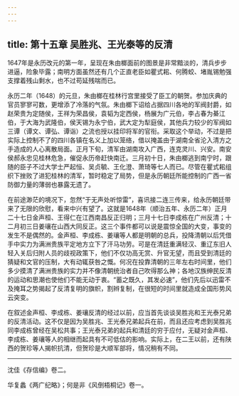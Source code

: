 ```yaml
---
---
---
```

title: 第十五章 吴胜兆、王光泰等的反清
---






1647年是永历改元的第一年，呈现在朱由榔面前的图景是非常黯淡的，清兵步步进逼，险象毕露；南明方面虽然还有几个正直老臣如瞿式耜、何腾蛟、堵胤锡勉强支撑着残山剩水，也不过苟延残喘而已。

永历二年（1648）的元旦，朱由榔在桂林行宫里接受了臣工的朝贺。参加庆典的官员寥寥可数，更增添了冷落的气氛。朱由榔下诏给占据四川各地的军阀封爵，如赵荣贵为定随侯，王祥为荣昌侯，袁韬为定西侯，杨展为广元伯，李占春为綦江伯，于大海为武隆伯，侯天锡为永宁伯，武大定为犁庭侯，其他兵力较少的军阀如三谭（谭文、谭弘、谭诣）之流也授以挂印将军的官衔。采取这个举动，不过是把实际上控制不了的四川各镇在名义上加以笼络，借以掩盖由于湖南全省沦入清方之手造成的人心离散局面。正月下旬，清军由湖南攻入广西，连克灵川、兴安。南安侯郝永忠见桂林危急，催促永历帝赶快南迁。三月初十日，朱由榔逃到南宁时，跟随的臣子不过大学士严起恒、吴贞毓、王化澄、萧琦等七人而已。尽管在瞿式耜组织下挫败了进犯桂林的清军，暂时稳定了局势，但是永历朝廷所能控制的广西一省防御力量的薄弱也暴露无遗了。

在前途渺茫的境况下，忽然“于无声处听惊雷”，喜讯接二连三传来，给永历朝廷带来了无限的欣慰，看来中兴有望了。这就是1648年（顺治五年、永历二年）正月二十七日金声桓、王得仁在江西南昌反正归明；三月十七日李成栋在广州反清；十二月初三日姜瓖在山西大同反正。这三个事件都可以说是震惊全国的大变，事变的发生不是偶然的。金声桓、李成栋、姜瓖等人都是明朝的总兵，投降清朝以后凭借手中实力为满洲贵族平定地方立下了汗马功劳。可是在清廷重满轻汉、重辽东旧人轻入关后归附人员的歧视政策下，他们不仅功高无赏、升官无望，而且受到清廷的猜疑和文官的压制，大有动辄获咎之慨。何况在投靠清朝的三年左右时间里，他们多少摸清了满洲贵族的实力并不像清朝统治者自己吹得那么神；各地汉族绅民反清的运动和思潮也使他们不能无动于衷。“蓄之既久，其发必速”，他们先后以迅雷不及掩耳之势揭起了反清复明的旗帜，割辫复制，在很短的时间里就造成全国形势风云突变。

在叙述金声桓、李成栋、姜瓖反清的经过以前，应当首先谈谈吴胜兆和王光泰兄弟的反清活动。这不仅是因为吴胜兆、王光泰兄弟起兵在前，而且还应考虑到吴胜兆同李成栋曾经在吴松共事；王光泰兄弟的起兵和清廷的穷于应付，无疑对金声桓、李成栋、姜瓖等人的相继而起具有不可低估的影响。实际上，在二王以前，还有陕西的贺珍等人揭帜抗清，但贺珍是大顺军部将，情况稍有不同。



* * *



沈佳《存信编》卷二。 ​​​​​​​​​



华复蠡《两广纪略》；何是非《风倒梧桐记》卷一。 ​​​​​​​​​